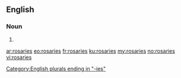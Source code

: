 ==English==

===Noun===
{{head|en|plural}}

# {{plural of|rosary|lang=en|nocat=1}}

[[Category:English plurals ending in "-ies"]]

[[ar:rosaries]]
[[eo:rosaries]]
[[fr:rosaries]]
[[ku:rosaries]]
[[my:rosaries]]
[[no:rosaries]]
[[vi:rosaries]]
